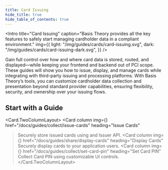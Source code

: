 ```yaml
---
title: Card Issuing
hide_title: true
hide_table_of_contents: true
---
```



<Intro
  title="Card Issuing"
  caption="Basis Theory provides all the key features to safely start managing cardholder data in a compliant environment."
  img={{
    light: "/img/guides/cards/card-issuing.svg",
    dark: "/img/guides/cards/card-issuing-dark.svg",
  }}
/>

Gain full control over how and where card data is stored, routed, and displayed—while keeping your frontend and backend out of PCI scope. These guides will show you how to issue, display, and manage cards while integrating with third-party issuing and processing platforms. With Basis Theory’s tools, you can customize cardholder data collection and presentation beyond standard provider capabilities, ensuring flexibility, security, and ownership over your issuing flows.

## Start with a Guide

<Card.TwoColumnLayout>
  <Card
    column
    img={<IssueCards />}
    href="/docs/guides/collect/issue-cards"
    heading="Issue Cards"
  >Securely store issued cards using and Issuer API.</Card>
  <Card
    column
    img={<DisplayCards />}
    href="/docs/guides/share/display-cards"
    heading="Display Cards"
  >Securely display cards to your application users.</Card>
  <Card
    column
    img={<SetCardPin />}
    href="/docs/guides/collect/set-card-pin"
    heading="Set Card PIN"
  >Collect Card PIN using customizable UI controls.</Card>
</Card.TwoColumnLayout>
